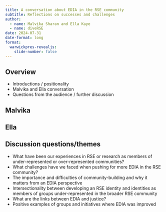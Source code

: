 ```yaml
---
title: A conversation about EDIA in the RSE community
subtitle: Reflections on successes and challenges
author: 
  - name: Malvika Sharan and Ella Kaye
  - name: diveRSE
date: 2024-07-31
date-format: long
format:
  warwickpres-revealjs: 
    slide-number: false
---
```


## Overview

- Introductions / positionality
- Malvika and Ella conversation
- Questions from the audience / further discussion

## Malvika


## Ella

## Discussion questions/themes

::: {.incremental}

- What have been our experiences in RSE or research as members of under-represented or over-represented communities?
- [What challenges have we faced when pushing for more EDIA in the RSE community?]{.gray}
- The importance and difficulties of community-building and why it matters from an EDIA perspective
- [Intersectionality between developing an RSE identity and identities as members of groups under-represented in the broader RSE community]{.gray}
- What are the links between EDIA and justice?
- [Positive examples of groups and initiatives where EDIA was improved]{.gray}
:::

```{=html}
<!-- needs to be last chunk of presentation otherwise creates an extra slide -->
<!-- requires Quarto v1.3 -->
<!-- tint80 for border, tint20 for title -->
<!-- this should hopefully no longer be necessary in a future version of Quarto -->
<!-- https://github.com/quarto-dev/quarto-cli/issues/5038 -->
<style type="text/css">
div.callout-note {
  border-left-color: #00A9CE !important;
}

div.callout-note.callout-style-default .callout-title {
  background-color: #B3E5F0 !important;
}

div.callout-warning {
  border-left-color: #CB333B !important;
}

div.callout-warning.callout-style-default .callout-title {
  background-color: #EEC3C3 !important;
}

div.callout-tip {
  border-left-color: #6DCDB8 !important;
}

div.callout-tip.callout-style-default .callout-title {
  background-color: #D3F0EB !important;
}

div.callout-important {
  border-left-color: #F1BE48 !important;
}

div.callout-important.callout-style-default .callout-title {
  background-color: #FAECC8 !important;
}

div.callout-caution {
  border-left-color: #E87722 !important;
}

div.callout-caution.callout-style-default .callout-title {
  background-color: #F8D5BC !important;
}
</style>
```
